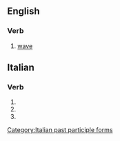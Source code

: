 ==English==

===Verb===
{{en-verb}}

# [[wave]]

==Italian==

===Verb===
{{head|it|verb form}}

# {{inflection of|ondulare||2|p|pres|indc|lang=it}}
# {{inflection of|ondulare||2|p|impr|lang=it}}
# {{feminine plural of|ondulato|lang=it}}

[[Category:Italian past participle forms]]
